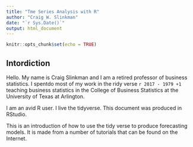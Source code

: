 ```yaml
---
title: "Tme Series Analysis with R"
author: "Craig W. Slinkman"
date: "`r Sys.Date()`"
output: html_document
---
```


```r
knitr::opts_chunk$set(echo = TRUE)
```

## Intordiction

Hello.  My name is Craig Slinkman and I am a retired professor of business 
statistics.  I spentdo most of my work in the ridy verse `r 2017 - 1979 +1` 
teaching business statistics in the College of Business Statistics at the
University of Texas at Arlington.

I am an avid R user.   I live the  tidyverse. 
This document was produced in RStudio. 

This is an introduction of how to use the tidy verse to produce forecasting models.
It is made from a number of tutorials that can be found on the Internet.